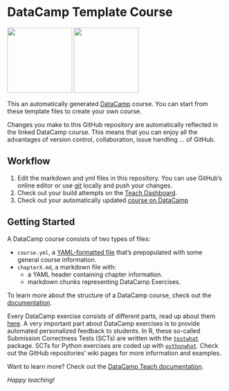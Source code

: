 # DataCamp Template Course
<a href=http://localhost:3001/teach/repositories/62066462/go target="_blank"><img src="https://s3.amazonaws.com/assets.datacamp.com/img/github/content-engineering-repos/course_button.png" width="150"></a>
<a href=http://localhost:3001/teach/repositories target="_blank"><img src="https://s3.amazonaws.com/assets.datacamp.com/img/github/content-engineering-repos/dashboard_button.png" width="150"></a>

This an automatically generated <a href=https://www.datacamp.com target="_blank">DataCamp</a> course. You can start from these template files to create your own course.

Changes you make to this GitHub repository are automatically reflected in the linked DataCamp course. This means that you can enjoy all the advantages of version control, collaboration, issue handling ... of GitHub. 

## Workflow

1. Edit the markdown and yml files in this repository. You can use GitHub's online editor or use <a href=https://git-scm.com/ target="_blank">git</a> locally and push your changes.
2. Check out your build attempts on the <a href=http://localhost:3001/teach/repositories target="_blank">Teach Dashboard</a>.
3. Check out your automatically updated <a href=https://www.datacamp.com/teach/repositories/62066462/go target="_blank">course on DataCamp</a>

## Getting Started

A DataCamp course consists of two types of files:

- `course.yml`, a <a href=http://docs.ansible.com/ansible/YAMLSyntax.html target="_blank">YAML-formatted file</a> that's prepopulated with some general course information.
- `chapterX.md`, a markdown file with:
   - a YAML header containing chapter information. 
   - markdown chunks representing DataCamp Exercises. 

To learn more about the structure of a DataCamp course, check out the <a href=http://localhost:3001/teach/documentation#tab_course_structure target="_blank">documentation</a>.

Every DataCamp exercise consists of different parts, read up about them <a href=http://localhost:3001/teach/documentation#tab_code_exercises target="_blank">here</a>. A very important part about DataCamp exercises is to provide automated personalized feedback to students. In R, these so-called Submission Correctness Tests (SCTs) are written with the <a href=https://github.com/datacamp/testwhat target="_blank">`testwhat`</a> package. SCTs for Python exercises are coded up with <a href=https://github.com/datacamp/pythonwhat target="_blank">`pythonwhat`</a>. Check out the GitHub repositories' wiki pages for more information and examples.

Want to learn more? Check out the <a href=http://localhost:3001/teach/documentation target="_blank">DataCamp Teach documentation</a>.

*Happy teaching!*
